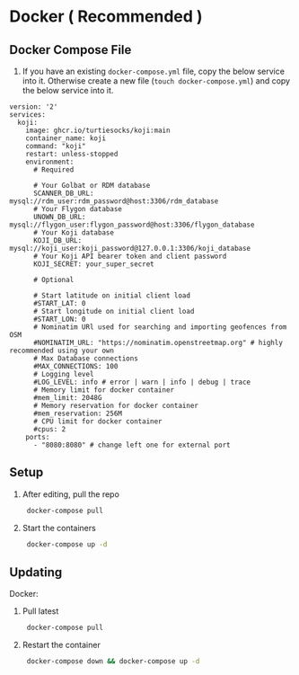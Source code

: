 # Docker ( Recommended )

## Docker Compose File

1. If you have an existing `docker-compose.yml` file, copy the below service into it. Otherwise create a new file (`touch docker-compose.yml`) and copy the below service into it.

```docker
version: '2'
services:
  koji:
    image: ghcr.io/turtiesocks/koji:main
    container_name: koji
    command: "koji"
    restart: unless-stopped
    environment:
      # Required

      # Your Golbat or RDM database
      SCANNER_DB_URL: mysql://rdm_user:rdm_password@host:3306/rdm_database
      # Your Flygon database
      UNOWN_DB_URL: mysql://flygon_user:flygon_password@host:3306/flygon_database
      # Your Koji database
      KOJI_DB_URL: mysql://koji_user:koji_password@127.0.0.1:3306/koji_database
      # Your Koji API bearer token and client password
      KOJI_SECRET: your_super_secret

      # Optional

      # Start latitude on initial client load
      #START_LAT: 0
      # Start longitude on initial client load
      #START_LON: 0
      # Nominatim URl used for searching and importing geofences from OSM
      #NOMINATIM_URL: "https://nominatim.openstreetmap.org" # highly recommended using your own
      # Max Database connections
      #MAX_CONNECTIONS: 100
      # Logging level
      #LOG_LEVEL: info # error | warn | info | debug | trace
      # Memory limit for docker container
      #mem_limit: 2048G
      # Memory reservation for docker container
      #mem_reservation: 256M
      # CPU limit for docker container
      #cpus: 2
    ports:
      - "8080:8080" # change left one for external port
```

## Setup

1. After editing, pull the repo

   ```bash
    docker-compose pull
   ```

1. Start the containers

   ```bash
    docker-compose up -d
   ```

## Updating

Docker:

1. Pull latest

   ```bash
    docker-compose pull
   ```

2. Restart the container

   ```bash
    docker-compose down && docker-compose up -d
   ```
